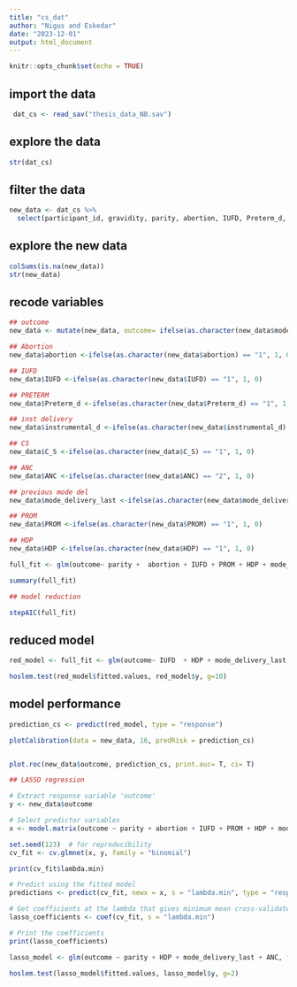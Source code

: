 ---
title: "cs_dat"
author: "Nigus and Eskedar"
date: "2023-12-01"
output: html_document
---

```{r setup, include=FALSE}
knitr::opts_chunk$set(echo = TRUE)
```

## import the data
```{r}

 dat_cs <- read_sav("thesis_data_NB.sav")

```

## explore the data
```{r}
str(dat_cs)
```

## filter the data
```{r}
new_data <- dat_cs %>% 
  select(participant_id, gravidity, parity, abortion, IUFD, Preterm_d, instrumental_d, C_S, ANC, mode_delivery_last, DM, PROM, dat_cs$PTL, dat_cs$APH, HDP, mode_delivery)
```

## explore the new data
```{r}
colSums(is.na(new_data))
str(new_data)
```

## recode variables
```{r}
## outcome
new_data <- mutate(new_data, outcome= ifelse(as.character(new_data$mode_delivery) == "5", 1, 0))

## Abortion
new_data$abortion <-ifelse(as.character(new_data$abortion) == "1", 1, 0)

## IUFD
new_data$IUFD <-ifelse(as.character(new_data$IUFD) == "1", 1, 0)

## PRETERM
new_data$Preterm_d <-ifelse(as.character(new_data$Preterm_d) == "1", 1, 0)

## inst delivery
new_data$instrumental_d <-ifelse(as.character(new_data$instrumental_d) == "1", 1, 0)

## CS
new_data$C_S <-ifelse(as.character(new_data$C_S) == "1", 1, 0)

## ANC
new_data$ANC <-ifelse(as.character(new_data$ANC) == "2", 1, 0)

## previous mode del
new_data$mode_delivery_last <-ifelse(as.character(new_data$mode_delivery_last) == "2", 1, 0)

## PROM
new_data$PROM <-ifelse(as.character(new_data$PROM) == "1", 1, 0)

## HDP
new_data$HDP <-ifelse(as.character(new_data$HDP) == "1", 1, 0)
```

```{r}
full_fit <- glm(outcome~ parity +  abortion + IUFD + PROM + HDP + mode_delivery_last + ANC, family= binomial, data = new_data)

summary(full_fit)

## model reduction

stepAIC(full_fit)
```

## reduced model
```{r}
red_model <- full_fit <- glm(outcome~ IUFD  + HDP + mode_delivery_last, family= binomial, data = new_data)

hoslem.test(red_model$fitted.values, red_model$y, g=10)

```

## model performance
```{r}
prediction_cs <- predict(red_model, type = "response")

plotCalibration(data = new_data, 16, predRisk = prediction_cs)


plot.roc(new_data$outcome, prediction_cs, print.auc= T, ci= T)
```


```{r}
## LASSO regression

# Extract response variable 'outcome'
y <- new_data$outcome

# Select predictor variables
x <- model.matrix(outcome ~ parity + abortion + IUFD + PROM + HDP + mode_delivery_last + ANC, data = new_data)[,-1]

set.seed(123)  # for reproducibility
cv_fit <- cv.glmnet(x, y, family = "binomial")

print(cv_fit$lambda.min)

# Predict using the fitted model
predictions <- predict(cv_fit, newx = x, s = "lambda.min", type = "response")

# Get coefficients at the lambda that gives minimum mean cross-validated error
lasso_coefficients <- coef(cv_fit, s = "lambda.min")

# Print the coefficients
print(lasso_coefficients)


```
```{r}
lasso_model <- glm(outcome ~ parity + HDP + mode_delivery_last + ANC, family = binomial, data = new_data)

hoslem.test(lasso_model$fitted.values, lasso_model$y, g=2)
```

